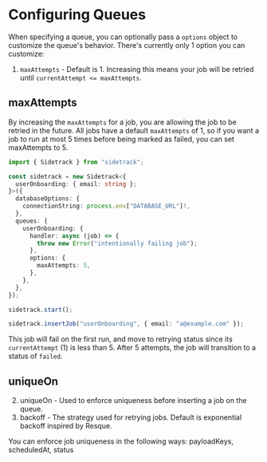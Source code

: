 # Configuring Queues

When specifying a queue, you can optionally pass a `options` object to customize the queue's behavior.
There's currently only 1 option you can customize:

1. `maxAttempts` - Default is 1. Increasing this means your job will be retried until `currentAttempt <= maxAttempts`.

## maxAttempts

By increasing the `maxAttempts` for a job, you are allowing the job to be retried in the future. All jobs have a default `maxAttempts` of 1, so if you want a job to run at most 5 times before being marked as failed, you can set maxAttempts to 5.

```ts twoslash
import { Sidetrack } from "sidetrack";

const sidetrack = new Sidetrack<{
  userOnboarding: { email: string };
}>({
  databaseOptions: {
    connectionString: process.env["DATABASE_URL"]!,
  },
  queues: {
    userOnboarding: {
      handler: async (job) => {
        throw new Error("intentionally failing job");
      },
      options: {
        maxAttempts: 5,
      },
    },
  },
});

sidetrack.start();

sidetrack.insertJob("userOnboarding", { email: "a@example.com" });
```

This job will fail on the first run, and move to retrying status since its `currentAttempt` (1) is less than 5. After 5 attempts, the job will transition to a status of `failed`.

## uniqueOn

2. uniqueOn - Used to enforce uniqueness before inserting a job on the queue.
3. backoff - The strategy used for retrying jobs. Default is exponential backoff inspired by Resque.

You can enforce job uniqueness in the following ways:
payloadKeys, scheduledAt, status
